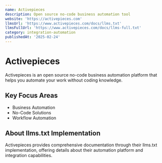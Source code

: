 ```yaml
---
name: Activepieces
description: Open source no-code business automation tool
website: 'https://activepieces.com'
llmsUrl: 'https://www.activepieces.com/docs/llms.txt'
llmsFullUrl: 'https://www.activepieces.com/docs/llms-full.txt'
category: integration-automation
publishedAt: '2025-02-24'
---
```


# Activepieces

Activepieces is an open source no-code business automation platform that helps you automate your work without coding knowledge.

## Key Focus Areas

- Business Automation
- No-Code Solutions
- Workflow Automation

## About llms.txt Implementation

Activepieces provides comprehensive documentation through their llms.txt implementation, offering details about their automation platform and integration capabilities.
